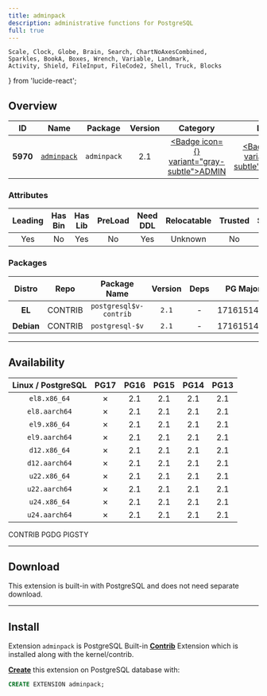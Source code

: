 ```yaml
---
title: adminpack
description: administrative functions for PostgreSQL
full: true
---
```


    Scale, Clock, Globe, Brain, Search, ChartNoAxesCombined,
    Sparkles, BookA, Boxes, Wrench, Variable, Landmark,
    Activity, Shield, FileInput, FileCode2, Shell, Truck, Blocks
} from 'lucide-react';

## Overview

| <TooltipIconButton tooltip="Extension unique identifier" side="top">ID</TooltipIconButton> | <TooltipIconButton tooltip="Extension name" side="top">Name</TooltipIconButton> | <TooltipIconButton tooltip="Package name for installation" side="top">Package</TooltipIconButton> | <TooltipIconButton tooltip="Latest available extension version" side="top">Version</TooltipIconButton> | <TooltipIconButton tooltip="Extension category" side="top">Category</TooltipIconButton> | <TooltipIconButton tooltip="Open source license" side="top">License</TooltipIconButton> | <TooltipIconButton tooltip="Programming language" side="top">Lang</TooltipIconButton> |
|:--------:|:--------:|:----------:|:--------------:|:---------------------------------------:|:------------------------------------------------------:|:----:|
| **5970** | [`adminpack`](https://www.postgresql.org/docs/current/adminpack.html) | `adminpack` | 2.1 | <a href="/ext/admin" className="no-underline"><Badge icon={<Landmark />} variant="gray-subtle">ADMIN</Badge></a> | <a href="/ext/list/license#postgresql" className="no-underline"><Badge icon={<Scale />} variant="blue-subtle">PostgreSQL</Badge></a> | <a href="/ext/list/lang#c"><Badge icon={<FileCode2 />} variant="blue-subtle">C</Badge></a> |

### Attributes

| <TooltipIconButton tooltip="The Primary Leading extension in the Package" side="top">Leading</TooltipIconButton> | <TooltipIconButton tooltip="Contains binary utils" side="top">Has Bin</TooltipIconButton> | <TooltipIconButton tooltip="Contains .so shared library files" side="top">Has Lib</TooltipIconButton> | <TooltipIconButton tooltip="Requires preloading via shared_preload_libraries" side="top">PreLoad</TooltipIconButton> | <TooltipIconButton tooltip="Requires CREATE EXTENSION DDL command" side="top">Need DDL</TooltipIconButton> | <TooltipIconButton tooltip="Can be installed in any schema" side="top">Relocatable</TooltipIconButton> | <TooltipIconButton tooltip="Can be created by non-superuser" side="top">Trusted</TooltipIconButton> | <TooltipIconButton tooltip="Schemas used by this extension" side="top">Schemas</TooltipIconButton> |
|:-------:|:-------:|:-------:|:-------:|:--------:|:-----------:|:-------:|:-------:|
| Yes | No | Yes | No | Yes | Unknown | No | - |

### Packages

| <TooltipIconButton tooltip="Linux distribution family, EL or Debian" side="top">Distro</TooltipIconButton> | <TooltipIconButton tooltip="Package repository" side="top">Repo</TooltipIconButton> | <TooltipIconButton tooltip="The RPM/DEB Package Name Pattern (replace $v with real pg major)" side="top">Package Name</TooltipIconButton> | <TooltipIconButton tooltip="Latest package version" side="top">Version</TooltipIconButton> | <TooltipIconButton tooltip="RPM/DEB Package dependencies" side="top">Deps</TooltipIconButton> | <TooltipIconButton tooltip="Available in these PostgreSQL Major Versions" side="top">PG Major</TooltipIconButton> |
|:----------:|:--------:|:------------------------:|:-----------:|:------------:|:------------------:|
|   **EL**   | <Badge variant="green-subtle"><span className="font-bold">CONTRIB</span></Badge> | `postgresql$v-contrib` | `2.1` | - | <Badge variant="red-subtle">17</Badge><Badge variant="green-subtle">16</Badge><Badge variant="green-subtle">15</Badge><Badge variant="green-subtle">14</Badge><Badge variant="green-subtle">13</Badge> |
| **Debian** | <Badge variant="green-subtle"><span className="font-bold">CONTRIB</span></Badge> | `postgresql-$v` | `2.1` | - | <Badge variant="red-subtle">17</Badge><Badge variant="green-subtle">16</Badge><Badge variant="green-subtle">15</Badge><Badge variant="green-subtle">14</Badge><Badge variant="green-subtle">13</Badge> |



------

## Availability

| <TooltipIconButton tooltip="Linux Distro Arch / PostgreSQL Major Version" side="top">Linux / PostgreSQL </TooltipIconButton> | <span className="text-red-500">**PG17**</span> | **PG16** | **PG15** | **PG14** | **PG13** |
|:-----:|:-----:|:-----:|:-----:|:-----:|:-----:|
| `el8.x86_64` | <Badge variant="red-subtle">✗</Badge> | <Badge variant="green-subtle">2.1</Badge> | <Badge variant="green-subtle">2.1</Badge> | <Badge variant="green-subtle">2.1</Badge> | <Badge variant="green-subtle">2.1</Badge> |
| `el8.aarch64` | <Badge variant="red-subtle">✗</Badge> | <Badge variant="green-subtle">2.1</Badge> | <Badge variant="green-subtle">2.1</Badge> | <Badge variant="green-subtle">2.1</Badge> | <Badge variant="green-subtle">2.1</Badge> |
| `el9.x86_64` | <Badge variant="red-subtle">✗</Badge> | <Badge variant="green-subtle">2.1</Badge> | <Badge variant="green-subtle">2.1</Badge> | <Badge variant="green-subtle">2.1</Badge> | <Badge variant="green-subtle">2.1</Badge> |
| `el9.aarch64` | <Badge variant="red-subtle">✗</Badge> | <Badge variant="green-subtle">2.1</Badge> | <Badge variant="green-subtle">2.1</Badge> | <Badge variant="green-subtle">2.1</Badge> | <Badge variant="green-subtle">2.1</Badge> |
| `d12.x86_64` | <Badge variant="red-subtle">✗</Badge> | <Badge variant="green-subtle">2.1</Badge> | <Badge variant="green-subtle">2.1</Badge> | <Badge variant="green-subtle">2.1</Badge> | <Badge variant="green-subtle">2.1</Badge> |
| `d12.aarch64` | <Badge variant="red-subtle">✗</Badge> | <Badge variant="green-subtle">2.1</Badge> | <Badge variant="green-subtle">2.1</Badge> | <Badge variant="green-subtle">2.1</Badge> | <Badge variant="green-subtle">2.1</Badge> |
| `u22.x86_64` | <Badge variant="red-subtle">✗</Badge> | <Badge variant="green-subtle">2.1</Badge> | <Badge variant="green-subtle">2.1</Badge> | <Badge variant="green-subtle">2.1</Badge> | <Badge variant="green-subtle">2.1</Badge> |
| `u22.aarch64` | <Badge variant="red-subtle">✗</Badge> | <Badge variant="green-subtle">2.1</Badge> | <Badge variant="green-subtle">2.1</Badge> | <Badge variant="green-subtle">2.1</Badge> | <Badge variant="green-subtle">2.1</Badge> |
| `u24.x86_64` | <Badge variant="red-subtle">✗</Badge> | <Badge variant="green-subtle">2.1</Badge> | <Badge variant="green-subtle">2.1</Badge> | <Badge variant="green-subtle">2.1</Badge> | <Badge variant="green-subtle">2.1</Badge> |
| `u24.aarch64` | <Badge variant="red-subtle">✗</Badge> | <Badge variant="green-subtle">2.1</Badge> | <Badge variant="green-subtle">2.1</Badge> | <Badge variant="green-subtle">2.1</Badge> | <Badge variant="green-subtle">2.1</Badge> |

<Badge variant="green-subtle"><span className="font-black">CONTRIB</span></Badge> <Badge variant="blue-subtle"><span className="font-black">PGDG</span></Badge> <Badge variant="amber-subtle"><span className="font-black">PIGSTY</span></Badge>

------

## Download

This extension is built-in with PostgreSQL and does not need separate download.

------

## Install

Extension `adminpack` is PostgreSQL Built-in [**Contrib**](/ext/list/contrib) Extension which is installed along with the kernel/contrib.

[**Create**](/docs/pgsql/ext/create) this extension on PostgreSQL database with:

```sql
CREATE EXTENSION adminpack;
```


